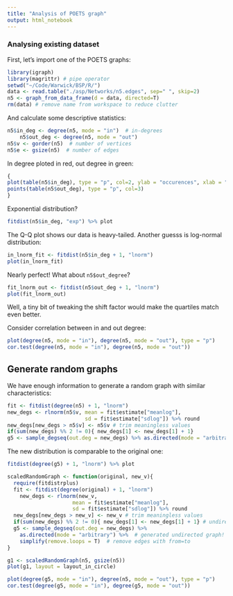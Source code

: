 ```yaml
---
title: "Analysis of POETS graph"
output: html_notebook
---
```


### Analysing existing dataset
First, let's import one of the POETS graphs:
```r
library(igraph)
library(magrittr) # pipe operator
setwd("~/Code/Warwick/BSP/R/")
data <- read.table("./asp/Networks/n5.edges", sep=" ", skip=2)
n5 <- graph_from_data_frame(d = data, directed=T)
rm(data) # remove name from workspace to reduce clutter
```

And calculate some descriptive statistics:
```r
n5$in_deg <- degree(n5, mode = "in")  # in-degrees
    n5$out_deg <- degree(n5, mode = "out")
n5$v <- gorder(n5)  # number of vertices
n5$e <- gsize(n5)  # number of edges
```
In degree ploted in red, out degree in green:

```r
{
plot(table(n5$in_deg), type = "p", col=2, ylab = "occurences", xlab = "degree")
points(table(n5$out_deg), type = "p", col=3)
}
```
Exponential distribution?
```r
fitdist(n5$in_deg, "exp") %>% plot
```
The Q-Q plot shows our data is heavy-tailed. Another guesss is log-normal distribution:
```r
in_lnorm_fit <- fitdist(n5$in_deg + 1, "lnorm")
plot(in_lnorm_fit)
```
Nearly perfect! What about `n5$out_degree`?
```r
fit_lnorm_out <- fitdist(n5$out_deg + 1, "lnorm")
plot(fit_lnorm_out)
```
Well, a tiny bit of tweaking the shift factor would make the quartiles match even better.

Consider correlation between in and out degree:
```r
plot(degree(n5, mode = "in"), degree(n5, mode = "out"), type = "p")
cor.test(degree(n5, mode = "in"), degree(n5, mode = "out"))
```

## Generate random graphs
We have enough information to generate a random graph with similar characteristics:
```r
fit <- fitdist(degree(n5) + 1, "lnorm")
new_degs <- rlnorm(n5$v, mean = fit$estimate["meanlog"],
                         sd = fit$estimate["sdlog"]) %>% round
new_degs[new_degs > n5$v] <- n5$v # trim meaningless values
if(sum(new_degs) %% 2 != 0){ new_degs[1] <- new_degs[1] + 1}
g5 <- sample_degseq(out.deg = new_degs) %>% as.directed(mode = "arbitrary") # generated undirected graph! Fix?
```

The new distribution is comparable to the original one:
```r
fitdist(degree(g5) + 1, "lnorm") %>% plot
```

```r
scaledRandomGraph <- function(original, new_v){
  require(fitdistrplus)
  fit <- fitdist(degree(original) + 1, "lnorm")
    new_degs <- rlnorm(new_v,
                     mean = fit$estimate["meanlog"],
                     sd = fit$estimate["sdlog"]) %>% round
  new_degs[new_degs > new_v] <- new_v # trim meaningless values
  if(sum(new_degs) %% 2 != 0){ new_degs[1] <- new_degs[1] + 1} # undirected graph must have even sum of orders
  g5 <- sample_degseq(out.deg = new_degs) %>%
    as.directed(mode = "arbitrary") %>%  # generated undirected graph! Fix?
    simplify(remove.loops = T)  # remove edges with from=to
}

g1 <- scaledRandomGraph(n5, gsize(n5))
plot(g1, layout = layout_in_circle)
```
```r
plot(degree(g5, mode = "in"), degree(n5, mode = "out"), type = "p")
cor.test(degree(g5, mode = "in"), degree(g5, mode = "out"))
```

